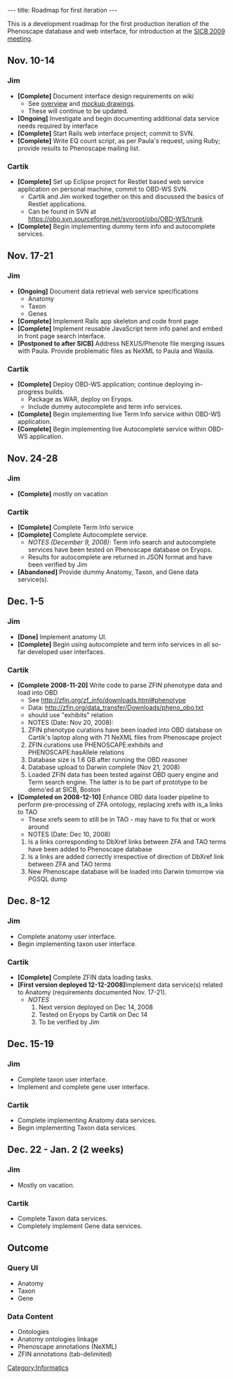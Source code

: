 ---
title: Roadmap for first iteration
---

This is a development roadmap for the first production iteration of the Phenoscape database and web interface, for introduction at the [http://www.sicb.org/meetings/2009/index.php3 SICB 2009 meeting].
==Nov. 10-14==
===Jim===
* '''[Complete]''' Document interface design requirements on wiki
** See [[Web_UI_first_iteration|overview]] and [[Web_UI_mockups|mockup drawings]].
** These will continue to be updated.
* '''[Ongoing]''' Investigate and begin documenting additional data service needs required by interface
* '''[Complete]''' Start Rails web interface project; commit to SVN.
* '''[Complete]''' Write EQ count script, as per Paula's request, using Ruby; provide results to Phenoscape mailing list.

===Cartik===
* '''[Complete]''' Set up Eclipse project for Restlet based web service application on personal machine, commit to OBD-WS SVN.
** Cartik and Jim worked together on this and discussed the basics of Restlet applications.
** Can be found in SVN at https://obo.svn.sourceforge.net/svnroot/obo/OBD-WS/trunk
* '''[Complete]''' Begin implementing dummy term info and autocomplete services.

==Nov. 17-21==
===Jim===
* '''[Ongoing]''' Document data retrieval web service specifications
** Anatomy
** Taxon
** Genes
* '''[Complete]''' Implement Rails app skeleton and code front page
* '''[Complete]''' Implement reusable JavaScript term info panel and embed in front page search interface.
* '''[Postponed to after SICB]''' Address NEXUS/Phenote file merging issues with Paula. Provide problematic files as NeXML to Paula and Wasila.

===Cartik===
* '''[Complete]''' Deploy OBD-WS application; continue deploying in-progress builds.
** Package as WAR, deploy on Eryops.
** Include dummy autocomplete and term info services.
* '''[Complete]''' Begin implementing live Term Info service within OBD-WS application. 
* '''[Complete]''' Begin implementing live Autocomplete service within OBD-WS application.

==Nov. 24-28==
===Jim===
* '''[Complete]''' mostly on vacation
===Cartik===
* '''[Complete]''' Complete Term Info service
* '''[Complete]''' Complete Autocomplete service.
** ''NOTES (December 9, 2008)'': Term info search and autocomplete services have been tested on Phenoscape database on Eryops.
** Results for autocomplete are returned in JSON format and have been verified by Jim
* '''[Abandoned]''' Provide dummy Anatomy, Taxon, and Gene data service(s).

==Dec. 1-5==
===Jim===
* '''[Done]''' Implement anatomy UI.
* '''[Complete]''' Begin using autocomplete and term info services in all so-far developed user interfaces.

===Cartik===
* '''[Complete 2008-11-20]''' Write code to parse ZFIN phenotype data and load into OBD
** See http://zfin.org/zf_info/downloads.html#phenotype
** Data: http://zfin.org/data_transfer/Downloads/pheno_obo.txt
** should use "exhibits" relation
** NOTES (Date: Nov 20, 2008):
*# ZFIN phenotype curations have been loaded into OBD database on Cartik's laptop along with 71 NeXML files from Phenoscape project
*# ZFIN curations use PHENOSCAPE:exhibits and PHENOSCAPE:hasAllele relations
*# Database size is 1.6 GB after running the OBD reasoner
*# Database upload to Darwin complete (Nov 21, 2008)
*# Loaded ZFIN data has been tested against OBD query engine and Term search engine. The latter is to be part of prototype to be demo'ed at SICB, Boston
* '''[Completed on 2008-12-10]''' Enhance OBD data loader pipeline to perform pre-processing of ZFA ontology, replacing xrefs with is_a links to TAO
** These xrefs seem to still be in TAO - may have to fix that or work around
** NOTES (Date: Dec 10, 2008)
*# Is a links corresponding to DbXref links between ZFA and TAO terms have been added to Phenoscape database
*# Is a links are added correctly irrespective of direction of DbXref link between ZFA and TAO terms
*# New Phenoscape database will be loaded into Darwin tomorrow via PGSQL dump

==Dec. 8-12==
===Jim===
* Complete anatomy user interface.
* Begin implementing taxon user interface.
===Cartik===
* '''[Complete]''' Complete ZFIN data loading tasks.
* '''[First version deployed 12-12-2008]'''Implement data service(s) related to Anatomy (requirements documented Nov. 17-21).
** ''NOTES''
**# Next version deployed on Dec 14, 2008
**# Tested on Eryops by Cartik on Dec 14
**# To be verified by Jim

==Dec. 15-19==
===Jim===
* Complete taxon user interface.
* Implement and complete gene user interface.
===Cartik===
* Complete implementing Anatomy data services.
* Begin implementing Taxon data services.

==Dec. 22 - Jan. 2 (2 weeks)==
===Jim===
* Mostly on vacation.
===Cartik===
* Complete Taxon data services.
* Completely implement Gene data services.

==Outcome==
===Query UI===
*Anatomy
*Taxon
*Gene
===Data Content===
* Ontologies
* Anatomy ontologies linkage
* Phenoscape annotations (NeXML)
* ZFIN annotations (tab-delimited)

[[Category:Informatics]]